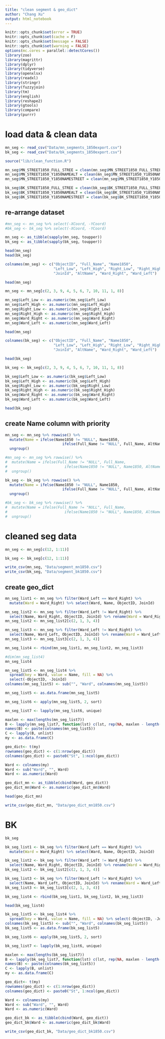 ```yaml
---
title: "clean segment & geo_dict"
author: "Chang Xu"
output: html_notebook
---
```


```r
knitr::opts_chunk$set(error = TRUE)
knitr::opts_chunk$set(cache = F)
knitr::opts_chunk$set(message = FALSE)
knitr::opts_chunk$set(warning = FALSE)
options(mc.cores = parallel::detectCores())
library(zoo)
library(magrittr)
library(dplyr)
library(tidyverse)
library(openxlsx)
library(readxl)
library(stringr)
library(fuzzyjoin)
library(tm)
library(english)
library(reshape2)
library(gtools)
library(compare)
library(purrr)
```

# load data & clean data

```r
mn_seg <- read_csv("Data/mn_segments_1850export.csv")
bk_seg <- read_csv("Data/bk_segments_1850export.csv")
```

```r
source("lib/clean_function.R")
```

```r
mn_seg$MN_STREET1850_FULL_STREE = clean(mn_seg$MN_STREET1850_FULL_STREE)
mn_seg$MN_STREET1850_Y1850NAMEALT = clean(mn_seg$MN_STREET1850_Y1850NAMEALT)
mn_seg$MN_STREET1850_Y1850NAMESTREET = clean(mn_seg$MN_STREET1850_Y1850NAMESTREET)

bk_seg$BK_STREET1850_FULL_STREE = clean(bk_seg$BK_STREET1850_FULL_STREE)
bk_seg$BK_STREET1850_Y1850NAMEALT = clean(bk_seg$BK_STREET1850_Y1850NAMEALT)
bk_seg$BK_STREET1850_Y1850NAMESTREET = clean(bk_seg$BK_STREET1850_Y1850NAMESTREET)
```

## re-arrange dataset
```r
#mn_seg <- mn_seg %>% select(-XCoord, -YCoord)
#bk_seg <- bk_seg %>% select(-XCoord, -YCoord)
```

```r
mn_seg <- as_tibble(sapply(mn_seg, toupper))
bk_seg <- as_tibble(sapply(bk_seg, toupper))
```

```r
head(mn_seg)
head(bk_seg)
```



```r
colnames(mn_seg) <- c("ObjectID", "Full_Name", "Name1850", 
                      "Left_Low", "Left_High", "Right_Low", "Right_High",
                      "JoinId", "AltName", "Ward_Right", "Ward_Left")
```

```r
head(mn_seg)
```


```r
mn_seg <- mn_seg[c(2, 3, 9, 4, 5, 6, 7, 10, 11, 1, 8)]

mn_seg$Left_Low <- as.numeric(mn_seg$Left_Low)
mn_seg$Left_High <- as.numeric(mn_seg$Left_High)
mn_seg$Right_Low <- as.numeric(mn_seg$Right_Low)
mn_seg$Right_High <- as.numeric(mn_seg$Right_High)
mn_seg$Ward_Right <- as.numeric(mn_seg$Ward_Right)
mn_seg$Ward_Left <- as.numeric(mn_seg$Ward_Left)
```
```r
head(mn_seg)
```


```r
colnames(bk_seg) <- c("ObjectID", "Full_Name", "Name1850", 
                      "Left_Low", "Left_High", "Right_Low", "Right_High",
                      "JoinId", "AltName", "Ward_Right", "Ward_Left")
```

```r
head(bk_seg)
```

```r
bk_seg <- bk_seg[c(2, 3, 9, 4, 5, 6, 7, 10, 11, 1, 8)]

bk_seg$Left_Low <- as.numeric(bk_seg$Left_Low)
bk_seg$Left_High <- as.numeric(bk_seg$Left_High)
bk_seg$Right_Low <- as.numeric(bk_seg$Right_Low)
bk_seg$Right_High <- as.numeric(bk_seg$Right_High)
bk_seg$Ward_Right <- as.numeric(bk_seg$Ward_Right)
bk_seg$Ward_Left <- as.numeric(bk_seg$Ward_Left)
```
```r
head(bk_seg)
```
## create Name column with priority
```r
mn_seg <- mn_seg %>% rowwise() %>% 
  mutate(Name = ifelse(Name1850 != "NULL", Name1850, 
                          ifelse(Full_Name != "NULL", Full_Name, AltName))) %>%
  ungroup()

#mn_seg <- mn_seg %>% rowwise() %>% 
#  mutate(Name = ifelse(Full_Name != "NULL", Full_Name, 
#                          ifelse(Name1850 != "NULL", Name1850, AltName))) %>%
#  ungroup()
```


```r
bk_seg <- bk_seg %>% rowwise() %>% 
  mutate(Name = ifelse(Name1850 != "NULL", Name1850, 
                          ifelse(Full_Name != "NULL", Full_Name, AltName))) %>%
  ungroup()

#bk_seg <- bk_seg %>% rowwise() %>% 
#  mutate(Name = ifelse(Full_Name != "NULL", Full_Name, 
#                          ifelse(Name1850 != "NULL", Name1850, AltName))) %>%
#  ungroup()
```

# cleaned seg data
```r
mn_seg <- mn_seg[c(12, 1:11)]
```
```r
bk_seg <- bk_seg[c(12, 1:11)]
```

```r
write_csv(mn_seg, "Data/segment_mn1850.csv")
write_csv(bk_seg, "Data/segment_bk1850.csv")
```

## create geo_dict

```r
mn_seg_list1 <- mn_seg %>% filter(Ward_Left == Ward_Right) %>%
  mutate(Ward = Ward_Right) %>% select(Ward, Name, ObjectID, JoinId)
```
```r
mn_seg_list2 <- mn_seg %>% filter(Ward_Left != Ward_Right) %>% 
  select(Name, Ward_Right, ObjectID, JoinId) %>% rename(Ward = Ward_Right)
mn_seg_list2 <- mn_seg_list2[c(2, 1, 3, 4)]
```
```r
mn_seg_list3 <- mn_seg %>% filter(Ward_Left != Ward_Right) %>% 
  select(Name, Ward_Left, ObjectID, JoinId) %>% rename(Ward = Ward_Left)
mn_seg_list3 <- mn_seg_list3[c(2, 1, 3, 4)]
```
```r
mn_seg_list4 <- rbind(mn_seg_list1, mn_seg_list2, mn_seg_list3)
```

```r
#dim(mn_seg_list4)
mn_seg_list4
```


```r
mn_seg_list5 <- mn_seg_list4 %>% 
  spread(key = Ward, value = Name, fill = NA) %>% 
  select(-ObjectID, -JoinId)
colnames(mn_seg_list5) <- sub("", "Ward", colnames(mn_seg_list5))

mn_seg_list5 <- as.data.frame(mn_seg_list5)
```
```r
mn_seg_list6 <- apply(mn_seg_list5, 2, sort)
```
```r
mn_seg_list7 <- lapply(mn_seg_list6, unique)
```

```r
maxlen <- max(lengths(mn_seg_list7))
B <- lapply(mn_seg_list7, function(lst) c(lst, rep(NA, maxlen - length(lst))))
names(B) <- paste(colnames(mn_seg_list5))
C <- lapply(B, unlist)
my <- as.data.frame(C)
```

```r
geo_dict<- t(my)
rownames(geo_dict) <- c(1:nrow(geo_dict))
colnames(geo_dict) <- paste0("St", 1:ncol(geo_dict))
```
```r
Ward <- colnames(my) 
Ward <- sub("Ward", "", Ward)
Ward <- as.numeric(Ward)
```
```r
geo_dict_mn <- as_tibble(cbind(Ward, geo_dict))
geo_dict_mn$Ward <- as.numeric(geo_dict_mn$Ward)
```

```r
head(geo_dict_mn)
```

```r
write_csv(geo_dict_mn, "Data/geo_dict_mn1850.csv")
```

# BK
```r
bk_seg
```



```r
bk_seg_list1 <- bk_seg %>% filter(Ward_Left == Ward_Right) %>%
  mutate(Ward = Ward_Right) %>% select(Ward, Name, ObjectID, JoinId)

```
```r
bk_seg_list2 <- bk_seg %>% filter(Ward_Left != Ward_Right) %>% 
  select(Name, Ward_Right, ObjectID, JoinId) %>% rename(Ward = Ward_Right)
bk_seg_list2 <- bk_seg_list2[c(2, 1, 3, 4)]
```
```r
bk_seg_list3 <- bk_seg %>% filter(Ward_Left != Ward_Right) %>% 
  select(Name, Ward_Left, ObjectID, JoinId) %>% rename(Ward = Ward_Left)
bk_seg_list3 <- bk_seg_list3[c(2, 1, 3, 4)]
```
```r
bk_seg_list4 <- rbind(bk_seg_list1, bk_seg_list2, bk_seg_list3)
```

```r
head(bk_seg_list4)
```

```r
bk_seg_list5 <- bk_seg_list4 %>% 
  spread(key = Ward, value = Name, fill = NA) %>% select(-ObjectID, -JoinId)
colnames(bk_seg_list5) <- sub("", "Ward", colnames(bk_seg_list5))
bk_seg_list5 <- as.data.frame(bk_seg_list5)
```

```r
bk_seg_list6 <- apply(bk_seg_list5, 2, sort)
```
```r
bk_seg_list7 <- lapply(bk_seg_list6, unique)
```


```r
maxlen <- max(lengths(bk_seg_list7))
B <- lapply(bk_seg_list7, function(lst) c(lst, rep(NA, maxlen - length(lst))))
names(B) <- paste(colnames(bk_seg_list5))
C <- lapply(B, unlist)
my <- as.data.frame(C)
```





```r
geo_dict<- t(my)
rownames(geo_dict) <- c(1:nrow(geo_dict))
colnames(geo_dict) <- paste0("St", 1:ncol(geo_dict))
```
```r
Ward <- colnames(my) 
Ward <- sub("Ward", "", Ward)
Ward <- as.numeric(Ward)
```
```r
geo_dict_bk <- as_tibble(cbind(Ward, geo_dict))
geo_dict_bk$Ward <- as.numeric(geo_dict_bk$Ward)
```

```r
write_csv(geo_dict_bk, "Data/geo_dict_bk1850.csv")
```














